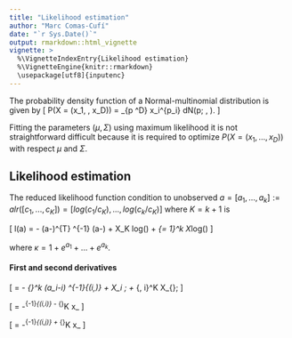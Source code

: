 ```yaml
---
title: "Likelihood estimation"
author: "Marc Comas-Cufí"
date: "`r Sys.Date()`"
output: rmarkdown::html_vignette
vignette: >
  %\VignetteIndexEntry{Likelihood estimation}
  %\VignetteEngine{knitr::rmarkdown}
  \usepackage[utf8]{inputenc}
---
```


The probability density function of a Normal-multinomial distribution is given by
\[
P(X = (x_1, \dots, x_D)) = \int_{p \in \mathcal{S}^D} \frac{(\sum x_i)!}{\prod x_i!} \prod x_i^{p_i} dN(p; \mu, \Sigma).
\]

Fitting the parameters $(\mu, \Sigma)$ using maximum likelihood it is not straightforward difficult because it is required to optimize $P(X = (x_1, \dots, x_D))$ with respect $\mu$ and $\Sigma$.


## Likelihood estimation 

The reduced likelihood function condition to unobserved $a = [a_1, ..., a_k] := alr([c_1, ..., c_K]) = [log(c_1/c_K), ..., log(c_k/c_K)]$ where $K = k +1$ is


\[
l(a) = -\frac{1}{2} (a-\mu)^{T} \Sigma^{-1} (a-\mu) + X_K log(\frac{1}{\kappa}) + \sum_{\ell = 1}^k X_\ell log(\frac{e^{a_\ell}}{\kappa}) 
\]

where $\kappa = 1 + e^{a_1} + \dots + e^{a_k}$.

#### First and second derivatives

\[
\frac{\partial l(a)}{\partial a_i} = - \sum_{\ell=1}^k (a_i-\mu_i) \Sigma^{-1}_{(i,\ell)} 
+ X_i \; \frac{\kappa-e^{a_i}}{\kappa} 
+ \sum_{\ell=1, \ell \neq i}^K X_{\ell}\; \frac{-e^{a_i}}{\kappa} 
\]

\[
\frac{\partial^2 l(a)}{\partial a_i^2} = -\Sigma^{-1}_{(i,i)} - \sum_{\ell=1}^K x_\ell \frac{e^{a_i} (\kappa - e^{a_i})}{\kappa^2}
\]

\[
\frac{\partial^2 l(a)}{\partial a_i \partial a_j} = -\Sigma^{-1}_{(i,j)} + \sum_{\ell=1}^K x_\ell \frac{e^{a_i+a_j}}{\kappa^2}
\]